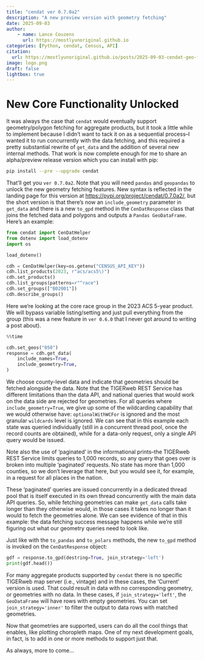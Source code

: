 ```yaml
---
title: "cendat ver 0.7.0a2"
description: "A new preview version with geometry fetching"
date: 2025-09-03
author:
    - name: Lance Couzens
      url: https://mostlyunoriginal.github.io  
categories: [Python, cendat, Census, API]
citation: 
  url: https://mostlyunoriginal.github.io/posts/2025-09-03-cendat-geo-fetching-alpha-release/
image: logo.png 
draft: false
lightbox: true
---
```


# New Core Functionality Unlocked

It was always the case that `cendat` would eventually support geometry/polygon fetching for aggregate products, but it took a little while to implement because I didn't want to tack it on as a sequential process–I wanted it to run concurrently with the data fetching, and this required a pretty substantial rewrite of `get_data` and the addition of several new internal methods. That work is now complete enough for me to share an alpha/preview release version which you can install with pip:

``` bash
pip install --pre --upgrade cendat
```

That'll get you `ver 0.7.0a2`. Note that you will need `pandas` and `geopandas` to unlock the new geometry fetching features. New syntax is reflected in the landing page for this version at <https://pypi.org/project/cendat/0.7.0a2/>, but the short version is that there's now an `include_geometry` parameter in `get_data` and there is a new `to_gpd` method in the `CenDatResponse` class that joins the fetched data and polygons and outputs a `Pandas GeoDataFrame`. Here's an example:

```python
from cendat import CenDatHelper
from dotenv import load_dotenv
import os

load_dotenv()

cdh = CenDatHelper(key=os.getenv("CENSUS_API_KEY"))
cdh.list_products(2023, r"acs/acs5\)")
cdh.set_products()
cdh.list_groups(patterns=r"^race")
cdh.set_groups(["B02001"])
cdh.describe_groups()
```

Here we're looking at the core race group in the 2023 ACS 5-year product. We will bypass variable listing/setting and just pull everything from the group (this was a new feature in `ver 0.6.0` that I never got around to writing a post about).

```python
%%time

cdh.set_geos("050")
response = cdh.get_data(
    include_names=True,
    include_geometry=True,
)
```

We choose county-level data and indicate that geometries should be fetched alongside the data. Note that the TIGERweb REST Service has different limitations than the data API, and national queries that would work on the data side are rejected for geometries. For all queries where `include_geometry=True`, we give up some of the wildcarding capability that we would otherwise have: `optionalWithWCFor` is ignored and the most granular `wildcards` level is ignored. We can see that in this example each state was queried individually (still in a concurrent thread pool, once the record counts are obtained), while for a data-only request, only a single API query would be issued.

Note also the use of 'paginated' in the informational prints–the TIGERweb REST Service limits queries to 1,000 records, so any query that goes over is broken into multiple 'paginated' requests. No state has more than 1,000 counties, so we don't leverage that here, but you would see it, for example, in a request for all places in the nation.

These 'paginated' queries are issued concurrently in a dedicated thread pool that is itself executed in its own thread concurrently with the main data API queries. So, while fetching geometries can make `get_data` calls take longer than they otherwise would, in those cases it takes no longer than it would to fetch the geometries alone. We can see evidence of that in this example: the data fetching success message happens while we're still figuring out what our geometry queries need to look like.

Just like with the `to_pandas` and `to_polars` methods, the new `to_gpd` method is invoked on the `CenDatResponse` object:

```python
gdf = response.to_gpd(destring=True, join_strategy='left')
print(gdf.head())
```

For many aggregate products supported by `cendat` there is no specific TIGERweb map server (i.e., vintage) and in these cases, the 'Current' version is used. That could result in data with no corresponding geometry, or geometries with no data. In these cases, if `join_strategy='left'`, the `GeoDataFrame` will have rows with empty geometries. You can set `join_strategy='inner'` to filter the output to data rows with matched geometries.

Now that geometries are supported, users can do all the cool things that enables, like plotting choropleth maps. One of my next development goals, in fact, is to add in one or more methods to support just that.

As always, more to come...